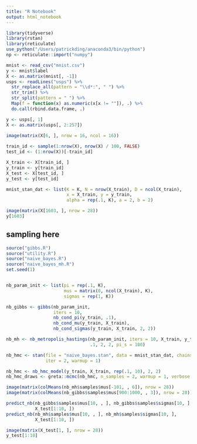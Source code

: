 ```yaml
---
title: "R Notebook"
output: html_notebook
---
```


```r
library(tidyverse)
library(rstan)
library(reticulate)
use_python("/Users/patrickding/anaconda3/bin/python")
np <- reticulate::import("numpy")
```

```r
mnist <- read_csv("mnist.csv")
y <- mnist$label
X <- as.matrix(mnist[, -1])
usps <- readLines("usps") %>%
  str_replace_all(pattern = "\\d*:", " ") %>%
  str_trim() %>%
  str_split(pattern = " ") %>%
  Map(f = function(x) as.numeric(x[x != ""]), .) %>%
  do.call(rbind.data.frame, .)

y <- usps[, 1]
X <- as.matrix(usps[, 2:257])
  
image(matrix(X[6, ], nrow = 16, ncol = 16))

train_id <- sample(1:nrow(X), nrow(X) / 100, FALSE)
test_id <- (1:nrow(X))[-train_id]

X_train <- X[train_id, ]
y_train <- y[train_id]
X_test <- X[test_id, ]
y_test <- y[test_id]

mnist_stan_dat <- list(K = K, N = nrow(X_train), D = ncol(X_train), 
                       x = X_train, y = y_train,
                       alpha = rep(.1, K), a = 2, b = 2)

image(matrix(X[1603, ], nrow = 28))
y[1603]
```


## sampling here

```r
source("gibbs.R")
source("utility.R")
source("naive_bayes.R")
source("naive_bayes_mh.R")
set.seed(1)


nb_param_init <- list(pi = rep(.1, K), 
                      mus = matrix(0, ncol(X_train), K),
                      sigmas = rep(1, K))

nb_gibbs <- gibbs(nb_param_init,
                  iters = 10,
                  nb_cond_pi(y_train, .1), 
                  nb_cond_mu(y_train, X_train), 
                  nb_cond_sigmas(y_train, X_train, 2, 2))

nb_mh <- nb_metropolis_hastings(nb_param_init, iters = 10, X_train, y_train, 
                                .1, 2, 2, pi_s = 100)

nb_hmc <- stan(file = "naive_bayes.stan", data = mnist_stan_dat, chains = 1,
               iter = 2, warmup = 1)

nb_hmc <- nb_hmc_model(y_train, X_train, rep(.1, 10), 2, 2)
nb_hmc_draws <- greta::mcmc(nb_hmc, n_samples = 2, warmup = 1, verbose = TRUE)

image(matrix(colMeans(nb_mh$samples$mus[-101, , 6]), nrow = 28))
image(matrix(colMeans(nb_gibbs$samples$mus[900:1000, , 3]), nrow = 28))
```

```r
predict_nb(nb_gibbs$samples$mus[10, , ], nb_gibbs$samples$sigmas[10, ],
           X_test[1:10, ])
predict_nb(nb_mh$samples$mus[10, , ], nb_mh$samples$sigmas[10, ],
           X_test[1:10, ])

image(matrix(X_test[1, ], nrow = 28))
y_test[1:10]
```

